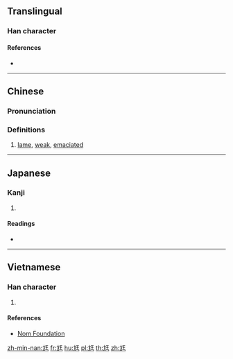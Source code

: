 {{also|尫}}
==Translingual==

===Han character===
{{Han char|rn=43|rad=尢|as=04|sn=7|four=41011|canj=KUMG|ids=⿺尢王}}

====References====
* {{Han ref|kx=0298.130|dkj=07558|dj=0593.170|hdz=10552.140|uh=5C2A|ud=23594|bh=CABF|bd=51903}}

----

==Chinese==
{{zh-forms}}

===Pronunciation===
{{zh-pron
|m=wāng
|c=wong1
|c-t=
|g=
|h=pfs=
|j=
|md=
|mn=ang
|mn-t=
|w=
|x=
|mc=y
|oc=y
|cat=a
}}

===Definitions===
{{zh-hanzi}}

# [[lame]], [[weak]], [[emaciated]]

----

==Japanese==

===Kanji===
{{ja-kanji|grade=|rs=尢04}}

# {{defn|lang=ja|sort=尢04}}

====Readings====
* {{ja-readings|on=[[おう]] (ō)|kun=[[まがる]] (magaru), [[よわい]] (yowai)}}

----

==Vietnamese==

===Han character===
{{vi-readings|rs=尢04|hanviet=uông}}

# {{defn|lang=vi|sort=尢04}}

====References====
* [http://nomfoundation.org/common/nom_details.php?codepoint=5c2a Nom Foundation]

[[zh-min-nan:尪]]
[[fr:尪]]
[[hu:尪]]
[[pl:尪]]
[[th:尪]]
[[zh:尪]]